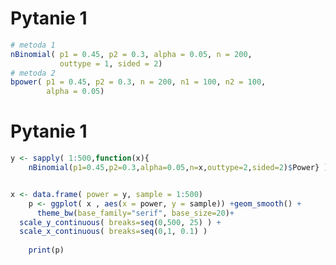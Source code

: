 # Pytanie 1 

```r
# metoda 1
nBinomial( p1 = 0.45, p2 = 0.3, alpha = 0.05, n = 200, 
           outtype = 1, sided = 2)
# metoda 2
bpower( p1 = 0.45, p2 = 0.3, n = 200, n1 = 100, n2 = 100, 
        alpha = 0.05)


```

# Pytanie 1

```r
y <- sapply( 1:500,function(x){
    nBinomial(p1=0.45,p2=0.3,alpha=0.05,n=x,outtype=2,sided=2)$Power} )


x <- data.frame( power = y, sample = 1:500)
    p <- ggplot( x , aes(x = power, y = sample)) +geom_smooth() + 
      theme_bw(base_family="serif", base_size=20)+
  scale_y_continuous( breaks=seq(0,500, 25) ) +
  scale_x_continuous( breaks=seq(0,1, 0.1) )
      
    print(p)

```

